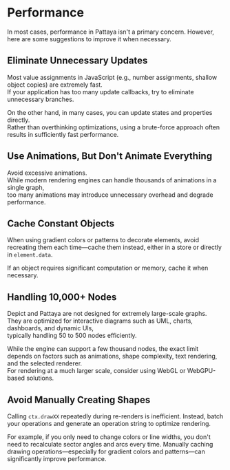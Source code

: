 # Performance

In most cases, performance in Pattaya isn't a primary concern. However, here are some suggestions to improve it when necessary.

## Eliminate Unnecessary Updates

Most value assignments in JavaScript (e.g., number assignments, shallow object copies) are extremely fast.  
If your application has too many update callbacks, try to eliminate unnecessary branches.  

On the other hand, in many cases, you can update states and properties directly.  
Rather than overthinking optimizations, using a brute-force approach often results in sufficiently fast performance.  

## Use Animations, But Don't Animate Everything

Avoid excessive animations.  
While modern rendering engines can handle thousands of animations in a single graph,  
too many animations may introduce unnecessary overhead and degrade performance.  

## Cache Constant Objects

When using gradient colors or patterns to decorate elements,
avoid recreating them each time—cache them instead, either in a store or directly in `element.data`.

If an object requires significant computation or memory, cache it when necessary.

## Handling 10,000+ Nodes

Depict and Pattaya are not designed for extremely large-scale graphs.   
They are optimized for interactive diagrams such as UML, charts, dashboards, and dynamic UIs,  
typically handling 50 to 500 nodes efficiently.  

While the engine can support a few thousand nodes, the exact limit depends on factors such as animations, shape complexity, text rendering, and the selected renderer.   
For rendering at a much larger scale, consider using WebGL or WebGPU-based solutions.  

## Avoid Manually Creating Shapes

Calling `ctx.drawXX` repeatedly during re-renders is inefficient.
Instead, batch your operations and generate an operation string to optimize rendering.

For example, if you only need to change colors or line widths, you don't need to recalculate sector angles and arcs every time.
Manually caching drawing operations—especially for gradient colors and patterns—can significantly improve performance.